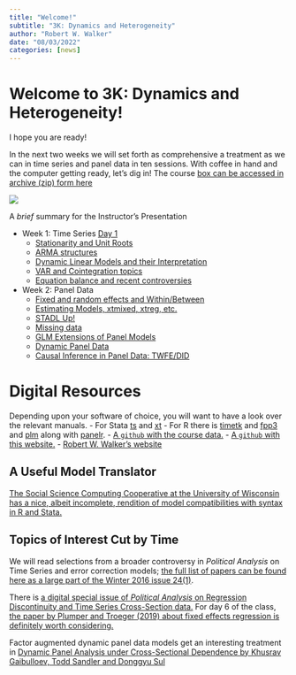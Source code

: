 ```yaml
---
title: "Welcome!"
subtitle: "3K: Dynamics and Heterogeneity"
author: "Robert W. Walker"
date: "08/03/2022"
categories: [news]
---
```


# Welcome to 3K: Dynamics and Heterogeneity!

I hope you are ready! 

In the next two weeks we will set forth as comprehensive a treatment as we can in time series and panel data in ten sessions.  With coffee in hand and the computer getting ready, let's dig in!  The course [box can be accessed in archive (zip) form here](./box/3K.zip)

![](thumbnail.jpg)

A *brief* summary for the Instructor's Presentation

- Week 1: Time Series [Day 1](https://youtu.be/33ERJFeyEiQ)
  + [Stationarity and Unit Roots](https://youtu.be/-Ibi3SpCBHc)
  + [ARMA structures](https://youtu.be/-Ibi3SpCBHc)
  + [Dynamic Linear Models and their Interpretation](https://youtu.be/lxIdDXVmZqM)
  + [VAR and Cointegration topics](https://youtu.be/DqXBZDNT2Ig)
  + [Equation balance and recent controversies](https://youtu.be/aCe54k-7W-I)
- Week 2: Panel Data
  + [Fixed and random effects and Within/Between](https://youtu.be/QKVynJ37MtE)
  + [Estimating Models, xtmixed, xtreg, etc.](https://youtu.be/rjRllkaoG_c)
  + [STADL Up!](https://youtu.be/WK-e3rjAZrU)
  + [Missing data](https://youtu.be/WPiLqjCK1Ng)
  + [GLM Extensions of Panel Models](https://youtu.be/WPiLqjCK1Ng)
  + [Dynamic Panel Data](https://youtu.be/WK-e3rjAZrU)
  + [Causal Inference in Panel Data: TWFE/DID](https://youtu.be/9i2eZoZpRiY)

# Digital Resources

Depending upon your software of choice, you will want to have a look over the relevant manuals.
- For Stata [ts](https://www.stata.com/manuals/ts.pdf) and [xt](https://www.stata.com/manuals/xt.pdf)
- For R there is [timetk](https://business-science.github.io/timetk/) and [fpp3](https://otexts.com/fpp3/) and [plm](https://cran.r-project.org/web/packages/plm/vignettes/A_plmPackage.html) along with [panelr](https://cran.r-project.org/web/packages/panelr/vignettes/wbm.html).
- [A `github` with the course data.](https://github.com/robertwwalker/Essex-Data)
- [A `github` with this website.](https://github.com/robertwwalker/ESSSSDA22-3K/)
- [Robert W. Walker's website](https://rww.science)

## A Useful Model Translator

[The Social Science Computing Cooperative at the University of Wisconsin has a nice, albeit incomplete, rendition of model compatibilities with syntax in R and Stata.](https://www.sscc.wisc.edu/sscc/pubs/Rmisc/panelmodels.html)


## Topics of Interest Cut by Time

We will read selections from a broader controversy in *Political Analysis*  on Time Series and error correction models; [the full list of papers can be found here as a large part of the Winter 2016 issue 24(1)](https://www.cambridge.org/core/journals/political-analysis/issue/BEBF2602B7601618A0EA1D40B9AC4DDE).  

There is [a digital special issue of *Political Analysis* on Regression Discontinuity and Time Series Cross-Section data.](https://www.cambridge.org/core/journals/political-analysis/special-collections/panel-data-analysis-and-regression-discontinuity)  For day 6 of the class, [the paper by Plumper and Troeger (2019) about fixed effects regression is definitely worth considering.](https://www.cambridge.org/core/journals/political-analysis/article/not-so-harmless-after-all-the-fixedeffects-model/5DD67D1D95F573B11EB189BA72338854)

Factor augmented dynamic panel data models get an interesting treatment in [Dynamic Panel Analysis under Cross-Sectional Dependence by Khusrav Gaibulloev, Todd Sandler and Donggyu Sul](https://www.cambridge.org/core/journals/political-analysis/article/dynamic-panel-analysis-under-crosssectional-dependence/88101DECF0F2804EF7E8AE2EEC53127F)